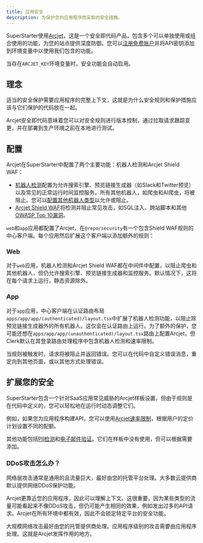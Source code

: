```yaml
---
title: 应用安全
description: 为保护您的应用程序而采取的安全措施。
---
```


SuperStarter使用[Arcjet](https://arcjet.com/)，这是一个安全即代码产品，包含多个可以单独使用或组合使用的功能，为您的站点提供深度防御。您可以[注册免费账户](https://arcjet.com/)并将API密钥添加到环境变量中以使用我们包含的功能。

<Note>当存在`ARCJET_KEY`环境变量时，安全功能会自动启用。</Note>

## 理念

适当的安全保护需要应用程序的完整上下文，这就是为什么安全规则和保护措施应该与它们保护的代码放在一起。

Arcjet安全即代码意味着您可以对安全规则进行版本控制，通过拉取请求跟踪变更，并在部署到生产环境之前在本地进行测试。

## 配置

Arcjet在SuperStarter中配置了两个主要功能：机器人检测和Arcjet Shield WAF：

- [机器人检测](https://docs.arcjet.com/bot-protection/concepts)配置为允许搜索引擎、预览链接生成器（如Slack和Twitter预览）以及常见的正常运行时间监控服务。所有其他机器人，如爬虫和AI爬虫，将被阻止。您可以[配置其他机器人类型](https://docs.arcjet.com/bot-protection/identifying-bots)以允许或阻止。
- [Arcjet Shield WAF](https://docs.arcjet.com/shield/concepts)将检测并阻止常见攻击，如SQL注入、跨站脚本和其他[OWASP Top 10漏洞](https://owasp.org/www-project-top-ten/)。

`web`和`app`应用都配置了Arcjet，在`@repo/security`有一个包含Shield WAF规则的中心客户端。每个应用然后扩展这个客户端以添加额外的规则：

### Web

对于`web`应用，机器人检测和Arcjet Shield WAF都在中间件中配置，以阻止爬虫和其他机器人，但仍允许搜索引擎、预览链接生成器和监控服务。默认情况下，这将在每个请求上运行，静态资源除外。

### App

对于`app`应用，中心客户端在认证路由布局`apps/app/app/(authenticated)/layout.tsx`中扩展了机器人检测功能，以阻止除预览链接生成器外的所有机器人。这仅会在认证路由上运行。为了额外的保护，您可能还想在`apps/app/app/(unauthenticated)/layout.tsx`路由上配置Arcjet，但Clerk默认在其登录路由处理程序中包含机器人检测和速率限制。

当规则被触发时，请求将被阻止并返回错误。您可以在代码中自定义错误消息，重定向到其他页面，或以其他方式处理错误。

## 扩展您的安全

SuperStarter包含一个针对SaaS应用常见威胁的Arcjet样板设置，但由于规则是在代码中定义的，您可以轻松地在运行时动态调整它们。

例如，如果您为应用程序构建API，您可以使用[Arcjet速率限制](https://docs.arcjet.com/rate-limiting/quick-start)，根据用户的定价计划设置不同的配额。

其他功能包括[PII检测](https://docs.arcjet.com/sensitive-info/quick-start)和[电子邮件验证](https://docs.arcjet.com/email-validation/quick-start)。它们在样板中没有使用，但可以根据需要添加。

### DDoS攻击怎么办？

网络层攻击通常是通用的且流量巨大，最好由您的托管平台处理。大多数云提供商默认提供网络DDoS保护功能。

Arcjet更靠近您的应用程序，因此可以理解上下文。这很重要，因为某些类型的流量可能看起来不像DDoS攻击，但仍可能产生相同的效果，例如发出过多的API请求。Arcjet在所有环境中都有效，因此不会锁定特定平台的安全功能。

大规模网络攻击最好由您的托管提供商处理。应用程序级别的攻击需要由应用程序处理。这就是Arcjet发挥作用的地方。